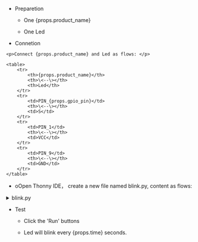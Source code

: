 
- Preparetion

  - One {props.product_name}

  - One Led

- Connetion

<!-- prettier-ignore-start -->

    <p>Connect {props.product_name} and Led as flows: </p>

    <table>
        <tr>
            <th>{props.product_name}</th>
            <th>\<--\></th>
            <th>Led</th>
        </tr>
        <tr>
            <td>PIN_{props.gpio_pin}</td>
            <th>\<--\></th>
            <td>S</td>
        </tr>
        <tr>
            <td>PIN_1</td>
            <th>\<--\></th>
            <td>VCC</td>
        </tr>
        <tr>
            <td>PIN_9</td>
            <th>\<--\></th>
            <td>GND</td>
        </tr>
    </table>

<!-- prettier-ignore-end -->

- oOpen Thonny IDE， create a new file named blink.py, content as flows:

<!-- prettier-ignore-start -->

<details>

<summary>blink.py</summary>

<PreView params={{ time: props.time, gpio: props.gpio }}>
{`

class Blinker:

def __init__(self, pin_num, interval):
        self.pin = machine.Pin(pin_num, machine.Pin.OUT)
        self.interval = interval
        self.pin.off()

    def blink(self):
        self.pin.toggle()
        time.sleep(self.interval)

def main():
    blinker = Blinker(#gpio#, #time#)

    try:
        while True:
            blinker.blink()
    except KeyboardInterrupt:
        print("Blink stopped.")

if __name__ == "__main__":
    main()

`}

</PreView>

</details>

<!-- prettier-ignore-end -->

- Test

  - Click the 'Run' buttons

  - Led will blink every {props.time} seconds.
